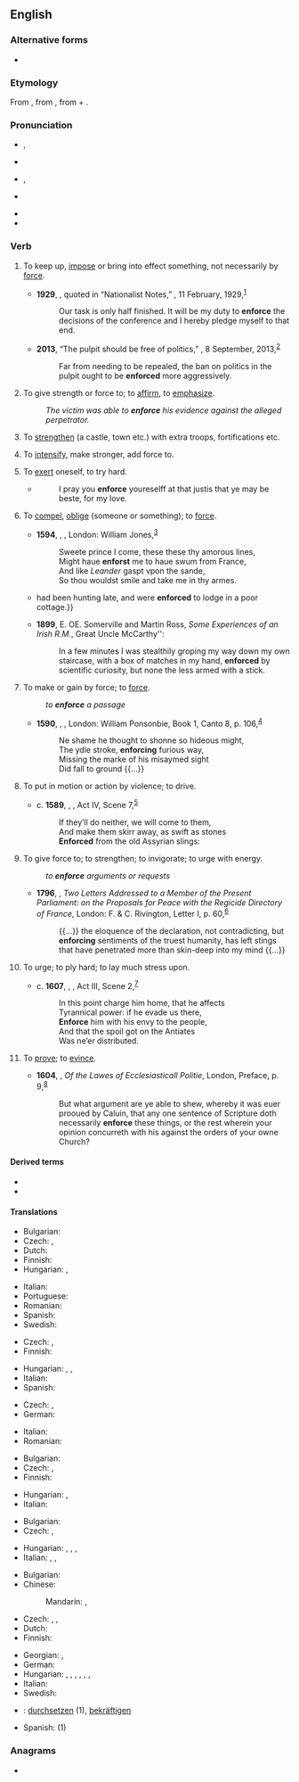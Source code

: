 ==English==

===Alternative forms===
* {{l|en|inforce}} {{qualifier|obsolete}}

===Etymology===
From {{etyl|fro|en}} {{m|fro|enforcier}}, from {{etyl|LL.|en}} {{m|la|infortiāre}}, from {{m|la|in-}} + {{m|la|fortis||strong}}.

===Pronunciation===
* {{a|GenAm}} {{enPR|ĭnfôrsʹ}}, {{IPA|en|/ɪnˈfɔɹs/}}
* {{a|RP}} {{IPA|en|/ɪnˈfɔːs/}}
* {{a|rhotic|horse-hoarse}} {{enPR|ĭnfōrsʹ}}, {{IPA|en|/ɪnˈfo(ː)ɹs/}}
* {{a|nonrhotic|horse-hoarse}} {{IPA|en|/ɪnˈfoəs/}}
* {{rhymes|en|ɔː(ɹ)s}}
* {{hyph|en|en|force}}

===Verb===
{{en-verb|enforc}}

# To keep up, [[impose]] or bring into effect something, not necessarily by [[force]]. {{defdate|from 17<sup>th</sup>c.}}
#: {{ux|en|The police are there to '''enforce''' the law.}}
#* '''1929''', {{w|Chiang Kai-shek}}, quoted in “Nationalist Notes,” ''{{w|Time (magazine)|Time}}'', 11 February, 1929,<sup>[http://www.time.com/time/magazine/article/0,9171,737333,00.html]</sup>
#*: Our task is only half finished. It will be my duty to '''enforce''' the decisions of the conference and I hereby pledge myself to that end.
#* '''2013''', “The pulpit should be free of politics,” ''{{w|Los Angeles Times}}'', 8 September, 2013,<sup>[http://articles.latimes.com/2013/sep/08/opinion/la-ed-irs-church-political-campaign-johnson-amendm-20130908]</sup>
#*: Far from needing to be repealed, the ban on politics in the pulpit ought to be '''enforced''' more aggressively.
# To give strength or force to; to [[affirm]], to [[emphasize]]. {{defdate|from 15<sup>th</sup>c.}}
#: ''The victim was able to '''enforce''' his evidence against the alleged perpetrator.''
# {{lb|en|obsolete|transitive}} To [[strengthen]] (a castle, town etc.) with extra troops, fortifications etc. {{defdate|14<sup>th</sup>-18<sup>th</sup>c.}}
# {{lb|en|obsolete|transitive}} To [[intensify]], make stronger, add force to. {{defdate|14<sup>th</sup>-18<sup>th</sup>c.}}
# {{lb|en|obsolete|reflexive}} To [[exert]] oneself, to try hard. {{defdate|14<sup>th</sup>-17<sup>th</sup>c.}}
#* {{RQ:Mlry MrtArthr1| book=VII}}
#*: I pray you '''enforce''' youreselff at that justis that ye may be beste, for my love.
# {{lb|en|obsolete}} To [[compel]], [[oblige]] (someone or something); to [[force]]. {{defdate|from 16<sup>th</sup>c.}}
#* '''1594''', {{w|Christopher Marlowe}}, ''{{w|Edward II (play)|Edward II}}'', London: William Jones,<sup>[http://name.umdl.umich.edu/A07018.0001.001]</sup>
#*: Sweete prince I come, these these thy amorous lines,
#*: Might haue '''enforst''' me to haue swum from France,
#*: And like ''Leander'' gaspt vpon the sande,
#*: So thou wouldst smile and take me in thy armes.
#* {{RQ:Burton Melancholy|part=I|section=2|member=4|subsection=iv|passage=Uladislaus the Second, King of Poland, and Peter Dunnius, Earl of Shrine{{...}}had been hunting late, and were '''enforced''' to lodge in a poor cottage.}}
#* '''1899''', E. OE. Somerville and Martin Ross, ''Some Experiences of an Irish R.M.'', Great Uncle McCarthy'':
#*: In a few minutes I was stealthily groping my way down my own staircase, with a box of matches in my hand, '''enforced''' by scientific curiosity, but none the less armed with a stick.
# {{lb|en|obsolete}} To make or gain by force; to [[force]].
#: ''to '''enforce''' a passage''
#* '''1590''', {{w|Edmund Spenser}}, ''{{w|The Faerie Queene}}'', London: William Ponsonbie, Book 1, Canto 8, p. 106,<sup>[http://name.umdl.umich.edu/A12777.0001.001]</sup>
#*: Ne shame he thought to shonne so hideous might,
#*: The ydle stroke, '''enforcing''' furious way,
#*: Missing the marke of his misaymed sight
#*: Did fall to ground {{...}}
# {{lb|en|obsolete}} To put in motion or action by violence; to drive.
#* c. '''1589''', {{w|William Shakespeare}}, ''{{w|Henry V (play)|Henry V}}'', Act IV, Scene 7,<sup>[http://www.opensourceshakespeare.org/views/plays/play_view.php?WorkID=henry5&Scope=entire&pleasewait=1&msg=pl]</sup>
#*: If they’ll do neither, we will come to them,
#*: And make them skirr away, as swift as stones
#*: '''Enforced''' from the old Assyrian slings:
# {{lb|en|obsolete}} To give force to; to strengthen; to invigorate; to urge with energy.
#: ''to '''enforce''' arguments or requests''
#* '''1796''', {{w|Edmund Burke}}, ''Two Letters Addressed to a Member of the Present Parliament: on the Proposals for Peace with the Regicide Directory of France'', London: F. & C. Rivington, Letter I, p. 60,<sup>[http://name.umdl.umich.edu/004904033.0001.000]</sup>
#*: {{...}} the eloquence of the declaration, not contradicting, but '''enforcing''' sentiments of the truest humanity, has left stings that have penetrated more than skin-deep into my mind {{...}}
# {{lb|en|obsolete}} To urge; to ply hard; to lay much stress upon.
#* c. '''1607''', {{w|William Shakespeare}}, ''{{w|Coriolanus}}'', Act III, Scene 2,<sup>[http://www.opensourceshakespeare.org/views/plays/play_view.php?WorkID=coriolanus&Scope=entire&pleasewait=1&msg=pl]</sup>
#*: In this point charge him home, that he affects
#*: Tyrannical power: if he evade us there,
#*: '''Enforce''' him with his envy to the people,
#*: And that the spoil got on the Antiates
#*: Was ne’er distributed.
# {{lb|en|obsolete}} To [[prove]]; to [[evince]].
#* '''1604''', {{w|Richard Hooker}}, ''Of the Lawes of Ecclesiasticall Politie'', London, Preface, p. 9,<sup>[http://name.umdl.umich.edu/A03590.0001.001]</sup>
#*: But what argument are ye able to shew, whereby it was euer prooued by Caluin, that any one sentence of Scripture doth necessarily '''enforce''' these things, or the rest wherein your opinion concurreth with his against the orders of your owne Church?

====Derived terms====
* {{l|en|enforcer}}
* {{l|en|enforcement}}

====Translations====
{{trans-top|to strengthen}}
* Bulgarian: {{t+|bg|укрепявам|sc=Cyrl}}
* Czech: {{t+|cs|posílit|pf}}, {{t|cs|posilovat|impf}}
* Dutch: {{t+|nl|versterken}}
* Finnish: {{t+|fi|vahvistaa}}
* Hungarian: {{t+|hu|megerősít}}, {{t+|hu|megszilárdít}}
{{trans-mid}}
* Italian: {{t+|it|rafforzare}}
* Portuguese: {{t+|pt|reforçar}}
* Romanian: {{t+|ro|întări}}
* Spanish: {{t+|es|reforzar}}
* Swedish: {{t+|sv|förstärka}}
{{trans-bottom}}

{{trans-top|to intensify}}
* Czech: {{t|cs|zesílit|pf}}, {{t|cs|zesilovat|impf}}
* Finnish: {{t+|fi|vahvistaa}}
{{trans-mid}}
* Hungarian: {{t+|hu|erősít}}, {{t+|hu|felerősít}}, {{t+|hu|fokoz}}
* Italian: {{t+|it|intensificare}}
* Spanish: {{t+|es|intensificar}}
{{trans-bottom}}

{{trans-top|to exert}}
* Czech: {{t|cs|vynutit|pf}}, {{t|cs|vynucovat|impf}}
* German: {{t+|de|durchsetzen}}
{{trans-mid}}
* Italian: {{t+|it|sforzare}}
* Romanian: {{t+|ro|obliga}}
{{trans-bottom}}

{{trans-top|to affirm}}
* Bulgarian: {{t+|bg|настоявам|sc=Cyrl}}
* Czech: {{t+|cs|potvrdit|pf}}, {{t|cs|potvrzovat|impf}}
* Finnish: {{t+|fi|vahvistaa}}
{{trans-mid}}
* Hungarian: {{t+|hu|megerősít}}, {{t+|hu|hangsúlyoz}} <!-- these are probably wrong: {{t|hu|érvényre juttat}}, {{t+|hu|érvényesít}}, {{t|hu|elfogadtat}} -->
* Italian: {{t|it|far valere}}
{{trans-bottom}}

{{trans-top|to compel}}
* Bulgarian: {{t+|bg|принуждавам|sc=Cyrl}}
* Czech: {{t+|cs|přinutit|pf}}, {{t|cs|přinucovat|impf}}
{{trans-mid}}
* Hungarian: {{t+|hu|kikényszerít}}, {{t+|hu|kényszerít}}, {{t+|hu|kierőszakol}}, {{t+|hu|rákényszerít}}
* Italian: {{t+|it|costringere}}, {{t+|it|forzare}}, {{t+|it|obbligare}}
{{trans-bottom}}

{{trans-top|to keep up}}
* Bulgarian: {{t+|bg|налагам|sc=Cyrl}}
* Chinese:
*: Mandarin: {{t+|cmn|實施|sc=Hani}}, {{t+|cmn|執行|sc=Hani}}
* Czech: {{t|cs|prosazovat}}, {{t|cs|vynucovat}}, {{t+|cs|udržovat|impf}}
* Dutch: {{t+|nl|handhaven}}
* Finnish: {{t+|fi|valvoa}}
{{trans-mid}}
* Georgian: {{t|ka|აღსრულება}}, {{t|ka|აღასრულებს}}
* German: {{t+|de|vollstrecken}}
* Hungarian: {{t|hu|érvényre juttat}}, {{t+|hu|érvényesít}}, {{t|hu|betartat}}, {{t+|hu|végrehajt}}, {{t+|hu|fenntart}}, {{t+|hu|keresztülvisz}}, {{t+|hu|megvalósít}}
* Italian: {{t+|it|applicare}}
* Swedish: {{t+|sv|upprätthålla}}
{{trans-bottom}}

{{checktrans-top}}
* {{ttbc|de}}: [[durchsetzen]] (1), [[bekräftigen]]
{{trans-mid}}
* Spanish: {{t+check|es|imponer}} (1)
{{trans-bottom}}

===Anagrams===
* {{anagrams|en|a=ceefnor|forcené}}